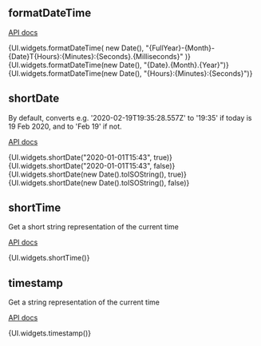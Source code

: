 

<Meta title="Date & Time" />

## formatDateTime

[API docs](https://solidos.github.io/solid-ui/docs/api/modules/_widgets_buttons_.html#formatdatetime)

<Canvas withSource="open">
  <Story name="formatDateTime">
    {UI.widgets.formatDateTime(
      new Date(),
      "{FullYear}-{Month}-{Date}T{Hours}:{Minutes}:{Seconds}.{Milliseconds}"
    )}
  </Story>
</Canvas>

<Canvas withSource="open">
  <Story name="formatDateTime date">
    {UI.widgets.formatDateTime(new Date(), "{Date}.{Month}.{Year}")}
  </Story>
</Canvas>

<Canvas withSource="open">
  <Story name="formatDateTime time">
    {UI.widgets.formatDateTime(new Date(), "{Hours}:{Minutes}:{Seconds}")}
  </Story>
</Canvas>

## shortDate

By default, converts e.g. '2020-02-19T19:35:28.557Z' to '19:35' if today is 19 Feb 2020, and to 'Feb 19' if not.

[API docs](https://solidos.github.io/solid-ui/docs/api/modules/_widgets_buttons_.html#shortdate)

<Canvas withSource="open">
  <Story name="shortDate (not today & without time)">
    {UI.widgets.shortDate("2020-01-01T15:43", true)}
  </Story>
</Canvas>

<Canvas withSource="open">
  <Story name="shortDate (with time, but not today)">
    {UI.widgets.shortDate("2020-01-01T15:43", false)}
  </Story>
</Canvas>

<Canvas withSource="open">
  <Story name="shortDate (today & without time)">
    {UI.widgets.shortDate(new Date().toISOString(), true)}
  </Story>
</Canvas>

<Canvas withSource="open">
  <Story name="shortDate (today & with time)">
    {UI.widgets.shortDate(new Date().toISOString(), false)}
  </Story>
</Canvas>

## shortTime

Get a short string representation of the current time

[API docs](https://solidos.github.io/solid-ui/docs/api/modules/_widgets_buttons_.html#shorttime)

<Canvas withSource="open">
  <Story name="shortTime">{UI.widgets.shortTime()}</Story>
</Canvas>

## timestamp

Get a string representation of the current time

[API docs](https://solidos.github.io/solid-ui/docs/api/modules/_widgets_buttons_.html#timestamp)

<Canvas withSource="open">
  <Story name="timestamp">{UI.widgets.timestamp()}</Story>
</Canvas>
